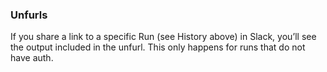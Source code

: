 ### **Unfurls**

If you share a link to a specific Run (see History above) in Slack, you’ll see the output included in the unfurl. This only happens for runs that do not have auth.

